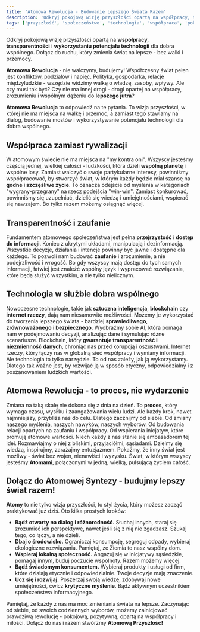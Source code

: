 ```yaml
---
title: 'Atomowa Rewolucja - Budowanie Lepszego Świata Razem'
description: 'Odkryj pokojową wizję przyszłości opartą na współpracy, transparentności i wykorzystaniu potencjału technologii dla dobra wspólnego. Dołącz do ruchu, który zmienia świat na lepsze - bez walki i przemocy.'
tags: ['przyszłość', 'społeczeństwo', 'technologia', 'współpraca', 'pokój']
---
```


Odkryj pokojową wizję przyszłości opartą na **współpracy**, **transparentności** i **wykorzystaniu potencjału technologii** dla dobra wspólnego. Dołącz do ruchu, który zmienia świat na lepsze - bez walki i przemocy.

**Atomowa Rewolucja** - nie walczymy, budujemy! Współczesny świat pełen jest konfliktów, podziałów i napięć. Polityka, gospodarka, relacje międzyludzkie - wszędzie widzimy walkę o władzę, zasoby, wpływy. Ale czy musi tak być? Czy nie ma innej drogi - drogi opartej na współpracy, zrozumieniu i wspólnym dążeniu do **lepszego jutra**?

**Atomowa Rewolucja** to odpowiedź na te pytania. To wizja przyszłości, w której nie ma miejsca na walkę i przemoc, a zamiast tego stawiamy na dialog, budowanie mostów i wykorzystywanie potencjału technologii dla dobra wspólnego.

## Współpraca zamiast rywalizacji

W atomowym świecie nie ma miejsca na "my kontra oni". Wszyscy jesteśmy częścią jednej, wielkiej całości - ludzkości, która dzieli **wspólną planetę** i wspólne losy. Zamiast walczyć o swoje partykularne interesy, powinniśmy współpracować, by stworzyć świat, w którym każdy będzie miał szansę na **godne i szczęśliwe życie**. To oznacza odejście od myślenia w kategoriach "wygrany-przegrany" na rzecz podejścia "win-win". Zamiast konkurować, powinniśmy się uzupełniać, dzielić się wiedzą i umiejętnościami, wspierać się nawzajem. Bo tylko razem możemy osiągnąć więcej.

## Transparentność i zaufanie

Fundamentem atomowego społeczeństwa jest pełna **przejrzystość** i **dostęp do informacji**. Koniec z ukrytymi układami, manipulacją i dezinformacją. Wszystkie decyzje, działania i intencje powinny być jawne i dostępne dla każdego. To pozwoli nam budować **zaufanie** i zrozumienie, a nie podejrzliwość i wrogość. Bo gdy wszyscy mają dostęp do tych samych informacji, łatwiej jest znaleźć wspólny język i wypracować rozwiązania, które będą służyć wszystkim, a nie tylko nielicznym.

## Technologia w służbie dobra wspólnego

Nowoczesne technologie, takie jak **sztuczna inteligencja**, **blockchain** czy **internet rzeczy**, dają nam niesamowite możliwości. Możemy je wykorzystać do tworzenia lepszego świata - bardziej **sprawiedliwego**, **zrównoważonego** i **bezpiecznego**. Wyobraźmy sobie AI, która pomaga nam w podejmowaniu decyzji, analizując dane i symulując różne scenariusze. Blockchain, który **gwarantuje transparentność i niezmienność danych**, chroniąc nas przed korupcją i oszustwami. Internet rzeczy, który łączy nas w globalną sieć współpracy i wymiany informacji. Ale technologia to tylko narzędzie. To od nas zależy, jak ją wykorzystamy. Dlatego tak ważne jest, by rozwijać ją w sposób etyczny, odpowiedzialny i z poszanowaniem ludzkich wartości.

## Atomowa Rewolucja - to proces, nie wydarzenie

Zmiana na taką skalę nie dokona się z dnia na dzień. To **proces**, który wymaga czasu, wysiłku i zaangażowania wielu ludzi. Ale każdy krok, nawet najmniejszy, przybliża nas do celu. Dlatego zacznijmy od siebie. Od zmiany naszego myślenia, naszych nawyków, naszych wyborów. Od budowania relacji opartych na zaufaniu i współpracy. Od wspierania inicjatyw, które promują atomowe wartości. Niech każdy z nas stanie się ambasadorem tej idei. Rozmawiajmy o niej z bliskimi, przyjaciółmi, sąsiadami. Dzielmy się wiedzą, inspirujmy, zarażajmy entuzjazmem. Pokażmy, że inny świat jest możliwy - świat bez wojen, nienawiści i wyzysku. Świat, w którym wszyscy jesteśmy **Atomami**, połączonymi w jedną, wielką, pulsującą życiem całość.

## Dołącz do Atomowej Syntezy - budujmy lepszy świat razem!

**Atomy** to nie tylko wizja przyszłości, to styl życia, który możesz zacząć praktykować już dziś. Oto kilka prostych kroków:

- **Bądź otwarty na dialog i różnorodność.** Słuchaj innych, staraj się zrozumieć ich perspektywę, nawet jeśli się z nią nie zgadzasz. Szukaj tego, co łączy, a nie dzieli.
- **Dbaj o środowisko.** Ograniczaj konsumpcję, segreguj odpady, wybieraj ekologiczne rozwiązania. Pamiętaj, że Ziemia to nasz wspólny dom.
- **Wspieraj lokalną społeczność.** Angażuj się w inicjatywy sąsiedzkie, pomagaj innym, buduj poczucie wspólnoty. Razem możemy więcej.
- **Bądź świadomym konsumentem.** Wybieraj produkty i usługi od firm, które działają etycznie i odpowiedzialnie. Twoje decyzje mają znaczenie.
- **Ucz się i rozwijaj.** Poszerzaj swoją wiedzę, zdobywaj nowe umiejętności, ćwicz **krytyczne myślenie**. Bądź aktywnym uczestnikiem społeczeństwa informacyjnego.

Pamiętaj, że każdy z nas ma moc zmieniania świata na lepsze. Zaczynając od siebie, od swoich codziennych wyborów, możemy zainicjować prawdziwą rewolucję - pokojową, pozytywną, opartą na współpracy i miłości. Dołącz do nas i razem stwórzmy **Atomową Przyszłość!**
